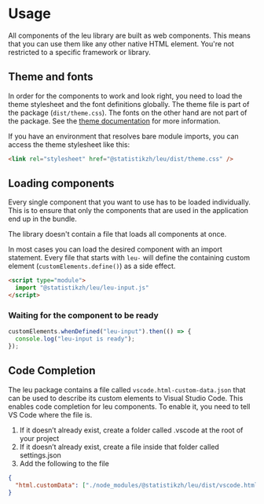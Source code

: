 
<Meta title="Introduction/Usage" />

# Usage

All components of the leu library are built as web components. This means that you can use them like any other native HTML element. You're not restricted to a specific framework or library.


## Theme and fonts

In order for the components to work and look right, you need to load the theme stylesheet and the font definitions globally.
The theme file is part of the package (`dist/theme.css`).
The fonts on the other hand are not part of the package. See the [theme documentation](?path=/docs/introduction-theme--docs) for more information.

If you have an environment that resolves bare module imports, you can access the theme stylesheet like this:

```html
<link rel="stylesheet" href="@statistikzh/leu/dist/theme.css" />
```

## Loading components

Every single component that you want to use has to be loaded individually.
This is to ensure that only the components that are used in the application end up in the bundle.

The library doesn't contain a file that loads all components at once.

In most cases you can load the desired component with an import statement.
Every file that starts with `leu-` will define the containing custom element (`customElements.define()`) as a side effect.

```html
<script type="module">
  import "@statistikzh/leu/leu-input.js"
</script>
```

### Waiting for the component to be ready

```js
customElements.whenDefined("leu-input").then(() => {
  console.log("leu-input is ready");
});
```

## Code Completion

The leu package contains a file called `vscode.html-custom-data.json` that can be used to describe its custom elements to Visual Studio Code. This enables code completion for leu components. To enable it, you need to tell VS Code where the file is.

  1. If it doesn’t already exist, create a folder called .vscode at the root of your project
  2. If it doesn’t already exist, create a file inside that folder called settings.json
  3. Add the following to the file

```json
{
  "html.customData": ["./node_modules/@statistikzh/leu/dist/vscode.html-custom-data.json"]
}
```
